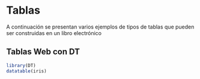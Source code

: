 # Tablas

A continuación se presentan varios ejemplos de tipos de tablas que pueden ser construidas en un libro electrónico

## Tablas Web con DT

```r
library(DT)
datatable(iris)
```

